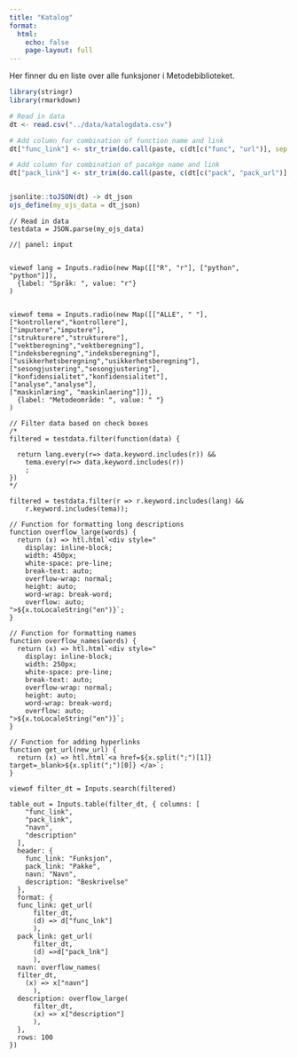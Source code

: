```yaml
---
title: "Katalog"
format:
  html:
    echo: false
    page-layout: full
---
```


Her finner du en liste over alle funksjoner i Metodebiblioteket.

```r
library(stringr)
library(rmarkdown)

# Read in data
dt <- read.csv("../data/katalogdata.csv")

# Add column for combination of function name and link
dt["func_link"] <- str_trim(do.call(paste, c(dt[c("func", "url")], sep = ";")))

# Add column for combination of pacakge name and link
dt["pack_link"] <- str_trim(do.call(paste, c(dt[c("pack", "pack_url")], sep = ";")))


jsonlite::toJSON(dt) -> dt_json
ojs_define(my_ojs_data = dt_json)
```

```ojs
// Read in data
testdata = JSON.parse(my_ojs_data)
```

```ojs
//| panel: input


viewof lang = Inputs.radio(new Map([["R", "r"], ["python", "python"]]),
  {label: "Språk: ", value: "r"}
)


viewof tema = Inputs.radio(new Map([["ALLE", " "], ["kontrollere","kontrollere"],
["imputere","imputere"],
["strukturere","strukturere"],
["vektberegning","vektberegning"],
["indeksberegning","indeksberegning"],
["usikkerhetsberegning","usikkerhetsberegning"],
["sesongjustering","sesongjustering"],
["konfidensialitet","konfidensialitet"],
["analyse","analyse"],
["maskinlæring", "maskinlaering"]]),
  {label: "Metodeområde: ", value: " "} 
)

```



```ojs
// Filter data based on check boxes
/*
filtered = testdata.filter(function(data) {
  
  return lang.every(r=> data.keyword.includes(r)) &&
    tema.every(r=> data.keyword.includes(r))
    ;
})
*/

filtered = testdata.filter(r => r.keyword.includes(lang) &&
    r.keyword.includes(tema));

```

```ojs

// Function for formatting long descriptions
function overflow_large(words) {
  return (x) => htl.html`<div style="
    display: inline-block;
    width: 450px;
    white-space: pre-line;
    break-text: auto;
    overflow-wrap: normal;
    height: auto;
    word-wrap: break-word;
    overflow: auto;
">${x.toLocaleString("en")}`;
}

// Function for formatting names
function overflow_names(words) {
  return (x) => htl.html`<div style="
    display: inline-block;
    width: 250px;
    white-space: pre-line;
    break-text: auto;
    overflow-wrap: normal;
    height: auto;
    word-wrap: break-word;
    overflow: auto;
">${x.toLocaleString("en")}`;
}

// Function for adding hyperlinks
function get_url(new_url) {
  return (x) => htl.html`<a href=${x.split(";")[1]} target=_blank>${x.split(";")[0]} </a>`;
}

```

```ojs
viewof filter_dt = Inputs.search(filtered)

table_out = Inputs.table(filter_dt, { columns: [
    "func_link",
    "pack_link",
    "navn",
    "description"
  ],
  header: {
    func_link: "Funksjon",
    pack_link: "Pakke",
    navn: "Navn",
    description: "Beskrivelse"
  },
  format: {
  func_link: get_url(
      filter_dt, 
      (d) => d["func_lnk"]
      ),
  pack_link: get_url(
      filter_dt,
      (d) =>d["pack_lnk"]
      ),
  navn: overflow_names(
  filter_dt,
    (x) => x["navn"]
      ),
  description: overflow_large(
      filter_dt,
      (x) => x["description"]
      ),
  },
  rows: 100
})

```
